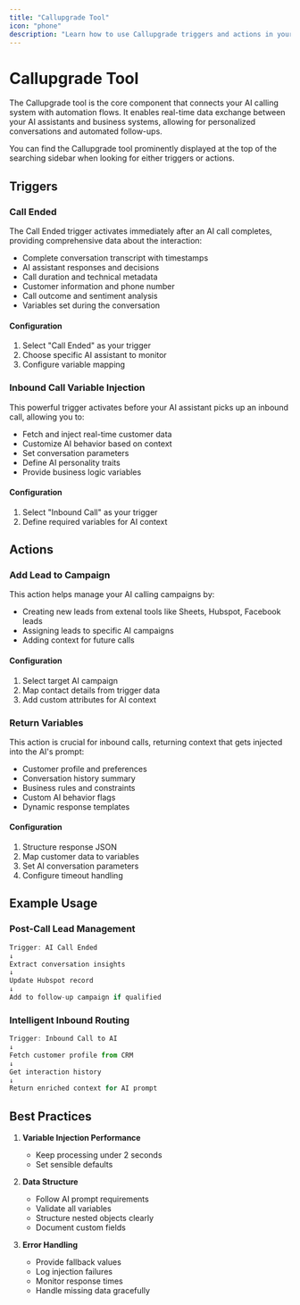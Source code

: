 ```yaml
---
title: "Callupgrade Tool"
icon: "phone"
description: "Learn how to use Callupgrade triggers and actions in your AI calling flows"
---
```


# Callupgrade Tool

The Callupgrade tool is the core component that connects your AI calling system with automation flows. It enables real-time data exchange between your AI assistants and business systems, allowing for personalized conversations and automated follow-ups.

<Note>
  You can find the Callupgrade tool prominently displayed at the top of the
  searching sidebar when looking for either triggers or actions.
</Note>

## Triggers

### Call Ended



The Call Ended trigger activates immediately after an AI call completes, providing comprehensive data about the interaction:

- Complete conversation transcript with timestamps
- AI assistant responses and decisions
- Call duration and technical metadata
- Customer information and phone number
- Call outcome and sentiment analysis
- Variables set during the conversation

#### Configuration

1. Select "Call Ended" as your trigger
2. Choose specific AI assistant to monitor
3. Configure variable mapping

### Inbound Call Variable Injection

This powerful trigger activates before your AI assistant picks up an inbound call, allowing you to:

- Fetch and inject real-time customer data
- Customize AI behavior based on context
- Set conversation parameters
- Define AI personality traits
- Provide business logic variables

#### Configuration

1. Select "Inbound Call" as your trigger
2. Define required variables for AI context

## Actions

### Add Lead to Campaign



This action helps manage your AI calling campaigns by:

- Creating new leads from extenal tools like Sheets, Hubspot, Facebook leads
- Assigning leads to specific AI campaigns
- Adding context for future calls

#### Configuration

1. Select target AI campaign
2. Map contact details from trigger data
3. Add custom attributes for AI context

### Return Variables

This action is crucial for inbound calls, returning context that gets injected into the AI's prompt:

- Customer profile and preferences
- Conversation history summary
- Business rules and constraints
- Custom AI behavior flags
- Dynamic response templates

#### Configuration

1. Structure response JSON
2. Map customer data to variables
3. Set AI conversation parameters
4. Configure timeout handling

## Example Usage

### Post-Call Lead Management

```javascript
Trigger: AI Call Ended
↓
Extract conversation insights
↓
Update Hubspot record
↓
Add to follow-up campaign if qualified
```

### Intelligent Inbound Routing

```javascript
Trigger: Inbound Call to AI
↓
Fetch customer profile from CRM
↓
Get interaction history
↓
Return enriched context for AI prompt
```

## Best Practices

1. **Variable Injection Performance**

   - Keep processing under 2 seconds
   - Set sensible defaults

2. **Data Structure**

   - Follow AI prompt requirements
   - Validate all variables
   - Structure nested objects clearly
   - Document custom fields

3. **Error Handling**
   - Provide fallback values
   - Log injection failures
   - Monitor response times
   - Handle missing data gracefully
